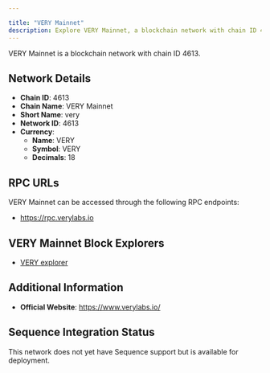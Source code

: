 ```yaml
---

title: "VERY Mainnet"
description: Explore VERY Mainnet, a blockchain network with chain ID 4613. Learn about its native currency, VERY, and how to interact with the network.
---
```




VERY Mainnet is a blockchain network with chain ID 4613.

## Network Details

- **Chain ID**: 4613
- **Chain Name**: VERY Mainnet
- **Short Name**: very
- **Network ID**: 4613
- **Currency**: 
  - **Name**: VERY
  - **Symbol**: VERY
  - **Decimals**: 18

## RPC URLs

VERY Mainnet can be accessed through the following RPC endpoints:

- https://rpc.verylabs.io

## VERY Mainnet Block Explorers

- [VERY explorer](https://www.veryscan.io)

## Additional Information

- **Official Website**: https://www.verylabs.io/

## Sequence Integration Status

This network does not yet have Sequence support but is available for deployment.

